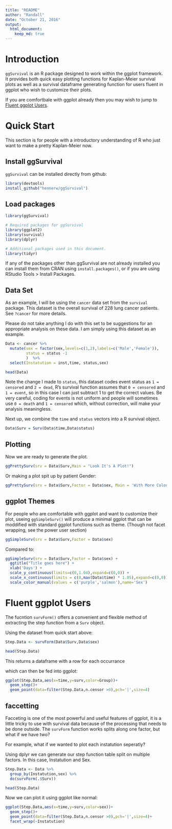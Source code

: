 ```yaml
---
title: "README"
author: "Randall"
date: "October 21, 2016"
output:  
  html_document:  
    keep_md: true 
---
```


# Introduction

`ggSurvival` is an R package designed to work within the ggplot framework. It provides both quick easy plotting functions for Kaplan-Meier survival plots as well as a survival dataframe generating function for users fluent in ggplot who wish to customize their plots.

If you are comfortbale with ggplot already then you may wish to jump to [Fluent ggplot Users](#fluent).

# Quick Start

This section is for people with a introductory understanding of R who just want to make a pretty Kaplan-Meier now.

## Install ggSurvival

`ggSurvival` can be installed directly from github:

```r
library(devtools)
install_github("hennerw/ggSurvival")
```

## Load packages

```r
library(ggSurvival)

# Required packages for ggSurvival
library(ggplot2)
library(survival)
library(dplyr)

# Additional packages used in this document.
library(tidyr)
```

If any of the packages other than ggSurvival are not already installed you can install them from CRAN using  `install.packages()`, or if you are using RStudio Tools > Install Packages.

## Data Set

As an example, I will be using the `cancer` data set from the `survival` package. This dataset is the overall survival of 228 lung cancer patients. See `?cancer` for more details. 

Please do not take anything I do with this set to be suggestions for an appropriate analysis on these data. I am simply using this dataset as an example.

```r
Data <- cancer %>%
  mutate(sex = factor(sex,levels=c(1,2),labels=c('Male','Female')),
         status = status -1 
         )  %>% 
  select(Instatution = inst,time, status,sex)

head(Data)
```

Note the change I made to `status`, this dataset codes event status as `1 = censored` and `2 = dead`, R's survival function assumes that `0 = censored` and `1 = event`, so in this case I can just subtract 1 to get the correct values. Be very careful, coding for events is not uniform and people will sometimes use `0 = death` and `1 = censored` which, without correction, will make your analysis meaningless.

Next up, we combine the `time` and `status` vectors into a R survival object.

```r
Data$Surv = Surv(Data$time,Data$status)
```

## Plotting

Now we are ready to generate the plot.

```r
ggPrettySurv(srv = Data$Surv,Main = "Look It's A Plot!")
```

Or making a plot spit up by patient Gender:

```r
ggPrettySurv(srv = Data$Surv,Factor = Data$sex, Main = 'With More Colours!')
```

## ggplot Themes

For people who are comfortable with ggplot and want to customize their plot, useing `ggSimpleSurv()` will produce a minimal ggplot that can be moddified with standard ggplot functions such as theme. (Though not facet wrapping, see the power user section)

```r
ggSimpleSurv(srv = Data$Surv,Factor = Data$sex)
```

Compared to: 

```r
ggSimpleSurv(srv = Data$Surv,Factor = Data$sex) +
  ggtitle("Title goes here") +
  xlab('Days') +
  scale_y_continuous(limits=c(0,1.04),expand=c(0,0)) +
  scale_x_continuous(limits = c(0,max(Data$time) * 1.05),expand=c(0,0))+
  scale_color_manual(values = c('purple','salmon'),name='Sex')
```

# <a name='fluent'></a>Fluent ggplot Users

The fucntion `survForm()` offers a convenient and flexible method of extracting the step function from a `Surv` object.

Using the dataset from quick start above:

```r
Step.Data <- survForm(Data$Surv,Data$sex)

head(Step.Data)
```

This returns a dataframe with a row for each occurrance 

which can then be fed into ggplot:

```r
ggplot(Step.Data,aes(x=time,y=surv,color=Group))+
  geom_step()+
  geom_point(data=filter(Step.Data,n.censor >0),pch='|',size=4)
```

## faccetting

Facceting is one of the most powerful and useful features of ggplot, it is a little tricky to use with survival data because of the processing that needs to be done outside. The `survForm` function works splits along one factor, but what if we have two?

For example, what if we wanted to plot each instatution seperatly? 

Using dplyr we can generate our step function table split on multiple factors. In this case, Instatution and Sex.

```r
Step.Data <- Data %>%
  group_by(Instatution,sex) %>%
  do(survForm(.$Surv))

head(Step.Data)
```

Now we can plot it using ggplot like normal:

```r
ggplot(Step.Data,aes(x=time,y=surv,color=sex))+
  geom_step()+
  geom_point(data=filter(Step.Data,n.censor >0),pch='|',size=4)+
  facet_wrap(~Instatution)
```
